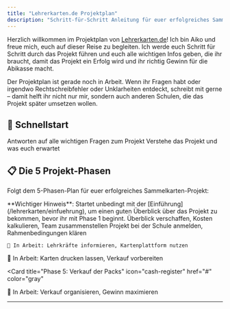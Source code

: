 ```yaml
---
title: "Lehrerkarten.de Projektplan"
description: "Schritt-für-Schritt Anleitung für euer erfolgreiches Sammelkarten-Projekt"
---
```


Herzlich willkommen im Projektplan von [Lehrerkarten.de](https://Lehrerkarten.de)! Ich bin Aiko und freue mich, euch auf dieser Reise zu begleiten. Ich werde euch Schritt für Schritt durch das Projekt führen und euch alle wichtigen Infos geben, die ihr braucht, damit das Projekt ein Erfolg wird und ihr richtig Gewinn für die Abikasse macht.

<Warning>
Der Projektplan ist gerade noch in Arbeit. Wenn ihr Fragen habt oder irgendwo Rechtschreibfehler oder Unklarheiten entdeckt, schreibt mit gerne – damit helft ihr nicht nur mir, sondern auch anderen Schulen, die das Projekt später umsetzen wollen.
</Warning>

## 🚀 Schnellstart

<CardGroup cols={2}>
  <Card
    title="Die häufigsten Fragen"
    icon="circle-question"
    href="/lehrerkarten/faq"
    cta="Anschauen"
  >
    Antworten auf alle wichtigen Fragen zum Projekt
  </Card>
  <Card
    title="Einführung lesen"
    icon="book-open"
    href="/lehrerkarten/einfuehrung"
    cta="Los geht's"
  >
    Verstehe das Projekt und was euch erwartet
  </Card>
</CardGroup>

## 📋 Die 5 Projekt-Phasen

Folgt dem 5-Phasen-Plan für euer erfolgreiches Sammelkarten-Projekt:

<Note>
**Wichtiger Hinweis**: Startet unbedingt mit der [Einführung](/lehrerkarten/einfuehrung), um einen guten Überblick über das Projekt zu bekommen, bevor ihr mit Phase 1 beginnt.
</Note> 

<CardGroup cols={1}>
  <Card
    title="Phase 1: Jahrgangsinterne Besprechung"
    icon="users"
    href="/lehrerkarten/phase1"
    cta="Los geht's"
  >
    Überblick verschaffen, Kosten kalkulieren, Team zusammenstellen
  </Card>
  <Card
    title="Phase 2: Vorbereitung & Schulleitung"
    icon="school"
    href="/lehrerkarten/phase2"
    cta="Weiter geht's"
  >
    Projekt bei der Schule anmelden, Rahmenbedingungen klären
  </Card>
  <Card
    title="Phase 3: Formular & Lehrkräfte"
    icon="clipboard-list"
    href="#"
    color="gray"

  >
    🚧 In Arbeit: Lehrkräfte informieren, Kartenplattform nutzen
  </Card>
  <Card
    title="Phase 4: Bestellen & Verpacken"
    icon="box"
    href="#"
    color="gray"
  >
    🚧 In Arbeit: Karten drucken lassen, Verkauf vorbereiten
  </Card>
</CardGroup>

<Card
  title="Phase 5: Verkauf der Packs"
  icon="cash-register"
  href="#"
  color="gray"
>
  🚧 In Arbeit: Verkauf organisieren, Gewinn maximieren
</Card>

---

